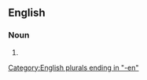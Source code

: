 ==English==

===Noun===
{{head|en|noun plural form}}

# {{plural of|newspaperman|lang=en}}

[[Category:English plurals ending in "-en"]]